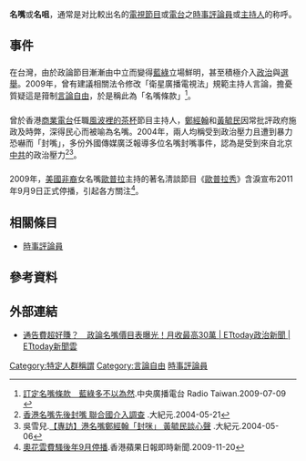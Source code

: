 {{other uses|評論家}}{{merge|時事評論員}}
'''名嘴'''或'''名咀'''，通常是对比較出名的[[電視節目|電視節目]]或[[電台|電台]]之[[時事評論員|時事評論員]]或[[主持人|主持人]]的称呼。

==事件==
==={{ROC-TW}}===
在台灣，由於政論節目漸漸由中立而變得[[泛藍|藍]][[泛綠|綠]]立場鮮明，甚至積極介入[[台灣政治|政治]]與[[台灣選舉|選舉]]。2009年，曾有建議相關法令修改「衛星廣播電視法」規範主持人言論，{{Who|但部份[[媒體人|媒體人]]|time=2020-07-05T05:28:56+00:00}}擔憂質疑這是箝制[[中華民國言論自由|言論自由]]，於是稱此為「名嘴條款」<ref>[http://news.rti.org.tw/index_newsContent.aspx?nid=205405 訂定名嘴條款　藍綠多不以為然].中央廣播電台 Radio Taiwan.2009-07-09 {{Wayback|url=http://news.rti.org.tw/index_newsContent.aspx?nid=205405 |date=20110226023835 }}</ref>。

==={{HKG}}===
曾於香港[[商業電台|商業電台]]任職[[風波裡的茶杯|風波裡的茶杯]]節目主持人，[[鄭經翰|鄭經翰]]和[[黃毓民|黃毓民]]因常批評政府施政及時弊，深得民心而被喻為名嘴。2004年，兩人均稱受到政治壓力且遭到暴力恐嚇而「封嘴」，多份外國傳媒廣泛報導多位名嘴封嘴事件，認為是受到來自北京[[中共|中共]]的政治壓力<ref>[http://epochtimes.com/b5/4/5/21/n545682.htm 香港名嘴先後封嘴 聯合國介入調查] {{Wayback|url=http://epochtimes.com/b5/4/5/21/n545682.htm |date=20200516132332 }}.大紀元.2004-05-21</ref><ref>吳雪兒.[http://www.epochtimes.com/b5/4/5/6/n530948.htm 【專訪】港名嘴鄭經翰「封咪」 黃毓民談心聲] {{Wayback|url=http://www.epochtimes.com/b5/4/5/6/n530948.htm |date=20200516132337 }}.大紀元.2004-05-06</ref>{{需要更好来源}}。{{Citation needed|在幾年後，二人以政黨身份，重新在網上發表言論，為民發聲。|time=2020-07-05T05:30:18+00:00}}

==={{USA}}===
2009年，[[美國|美國]][[非裔|非裔]]女名嘴[[歐普拉|歐普拉]]主持的著名清談節目《[[奧花雲費騷|歐普拉秀]]》含淚宣布2011年9月9日正式停播，引起各方關注<ref>[http://hk.apple.nextmedia.com/realtime/art_main.php?iss_id=20091120&sec_id=10793140&art_id=13441741 奧花雲費騷後年9月停播].香港蘋果日報即時新聞.2009-11-20{{dead link}}</ref>。

==相關條目==
*[[時事評論員|時事評論員]]

==參考資料==
{{reflist}}

==外部連結==
*[https://www.ettoday.net/news/20190611/1464785.htm 通告費超好賺？　政論名嘴價目表曝光！月收最高30萬 | ETtoday政治新聞 | ETtoday新聞雲]

[[Category:特定人群稱謂|Category:特定人群稱謂]]
[[Category:言論自由|Category:言論自由]]
[[Category:時事評論員|]]